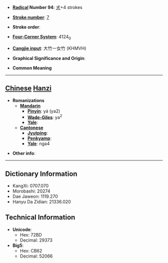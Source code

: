 * '''[[Wiktionary:Chinese radical index| Radical]] Number 94''': [[Wiktionary:Chinese radical index 犬|犬]]+4 strokes

* '''[[Wiktionary:Chinese total strokes index|Stroke number]]''': [[Wiktionary:Chinese total strokes index 7|7]]

* '''Stroke order''': 

* '''[[Wiktionary:Chinese four corner index|Four-Corner System]]''': 4124<sub>0</sub>

* '''[[Wiktionary:Chinese Cangjie index|Cangjie input]]''': 大竹一女竹 (KHMVH)

* '''Graphical Significance and Origin''': 

* '''Common Meaning'''

----

== [[Chinese]] [[Hanzi]] ==

* '''Romanizations'''
** '''[[Mandarin]]'''
*** '''[[Pinyin]]''': yá (ya2)
*** '''[[Wade-Giles]]''': ya<sup>2</sup>
*** '''[[Yale]]''': 
** '''[[Cantonese]]'''
*** '''[[Jyutping]]''':
*** '''[[Penkyamp]]''': 
*** '''[[Yale]]''': nga4

* '''Other info''': 

----

== Dictionary Information ==

* KangXi: 0707.070
* Morobashi: 20274
* Dae Jaweon: 1119.270
* Hanyu Da Zidian: 21336.020

== Technical Information ==

* '''Unicode''':
** Hex: 72BD
** Decimal: 29373
* '''Big5''':
** Hex: CB62
** Decimal: 52066